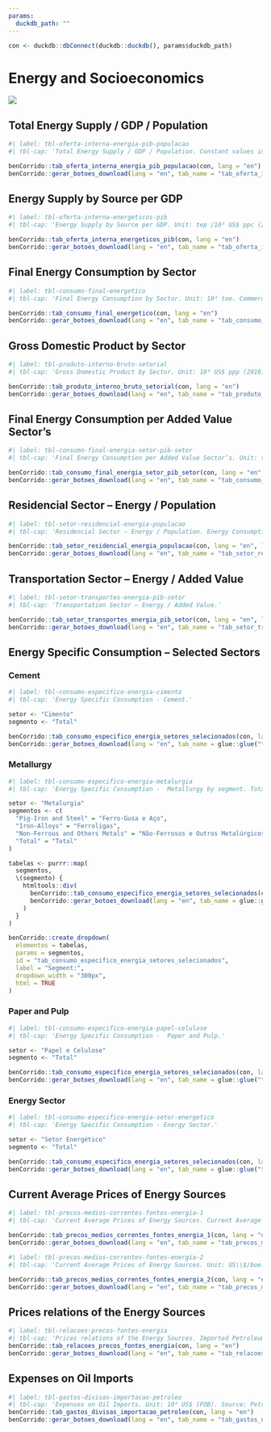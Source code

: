 ```yaml
---
params:
  duckdb_path: ""
---
```


```r
con <- duckdb::dbConnect(duckdb::duckdb(), params$duckdb_path)
```

# Energy and Socioeconomics

![](../img/capas/imagem_cap_7.png)

## Total Energy Supply / GDP / Population

```r
#| label: tbl-oferta-interna-energia-pib-populacao
#| tbl-cap: 'Total Energy Supply / GDP / Population. Constant values in reais of 2010 converted to dollars at purchasing power parity (ppp) of 2010. Population - POP: Estimate made by EPE based on ‘Population Projection of Brazil by sex and age: 2000-2060’ - August 2013 (IBGE).'

benCorrido::tab_oferta_interna_energia_pib_populacao(con, lang = "en")
benCorrido::gerar_botoes_download(lang = "en", tab_name = "tab_oferta_interna_energia_pib_populacao")
```

## Energy Supply by Source per GDP

```r
#| label: tbl-oferta-interna-energeticos-pib
#| tbl-cap: 'Energy Supply by Source per GDP. Unit: tep /10³ US$ ppc (2010).'

benCorrido::tab_oferta_interna_energeticos_pib(con, lang = "en")
benCorrido::gerar_botoes_download(lang = "en", tab_name = "tab_oferta_interna_energeticos_pib")
```

## Final Energy Consumption by Sector

```r
#| label: tbl-consumo-final-energetico
#| tbl-cap: 'Final Energy Consumption by Sector. Unit: 10³ toe. Commerce And Others: It corresponds to the public and commercial sectors. Mining: Mining and pelletizing. Excluding oil exploration, natural gas and coal mining. Non-Metals: It corresponds to the cement and ceramics industries. Metallurgy: It corresponds to the sectors iron and steel, iron-alloys and non-ferrous metals.'

benCorrido::tab_consumo_final_energetico(con, lang = "en")
benCorrido::gerar_botoes_download(lang = "en", tab_name = "tab_consumo_final_energetico")
```

## Gross Domestic Product by Sector

```r
#| label: tbl-produto-interno-bruto-setorial
#| tbl-cap: 'Gross Domestic Product by Sector. Unit: 10⁶ US$ ppp (2010). Commercial And Public: Matches commerce, communications, financial institutions, public administration, rent, other services and SIUP less power generation. Mining: Exclusive oil extraction, natural gas and coal. Chemical: Exclusive oil refining, alcohol distillation and coking production. Textiles: Exclusive clothes, shoes and cloth artifacts. Others: Sum of mechanics, electric and communication material, transportation material, wood, furniture, rubber, pharmaceutical, perfumery, soap e other. Energy Sector: Corresponds to the extraction of oil, natural gas and coal, oil refining, alcohol distillation, electricity generation and coking production. Financial dummy variable distributed proportionally among economic sector groups. 2010 Constant Dollar.'

benCorrido::tab_produto_interno_bruto_setorial(con, lang = "en")
benCorrido::gerar_botoes_download(lang = "en", tab_name = "tab_produto_interno_bruto_setorial")
```

## Final Energy Consumption per Added Value Sector’s

```r
#| label: tbl-consumo-final-energia-setor-pib-setor
#| tbl-cap: 'Final Energy Consumption per Added Value Sector’s. Unit: toe/10⁶ US$ ppp (2010). Final Energy Consumption With Residential/ Final Energy Consumption Without Residential: Based on total GDP. toe/10⁶ US$ ppp (2010):Constant US Dollar ppp of 2010.'

benCorrido::tab_consumo_final_energia_setor_pib_setor(con, lang = "en", lab1 = "Identification")
benCorrido::gerar_botoes_download(lang = "en", tab_name = "tab_consumo_final_energia_setor_pib_setor")
```

## Residencial Sector – Energy / Population

```r
#| label: tbl-setor-residencial-energia-populacao
#| tbl-cap: 'Residencial Sector – Energy / Population. Energy Consumption for Cooking: It considers LPG, gasworks gas, firewood, charcoal and natural gas.'

benCorrido::tab_setor_residencial_energia_populacao(con, lang = "en", lab1 = "Identification")
benCorrido::gerar_botoes_download(lang = "en", tab_name = "tab_setor_residencial_energia_populacao")
```

## Transportation Sector – Energy / Added Value

```r
#| label: tbl-setor-transportes-energia-pib-setor
#| tbl-cap: 'Transportation Sector – Energy / Added Value.'

benCorrido::tab_setor_transportes_energia_pib_setor(con, lang = "en", lab1 = "Identification")
benCorrido::gerar_botoes_download(lang = "en", tab_name = "tab_setor_transportes_energia_pib_setor")
```

## Energy Specific Consumption – Selected Sectors

### Cement

```r
#| label: tbl-consumo-especifico-energia-cimento
#| tbl-cap: 'Energy Specific Consumption - Cement.'

setor <- "Cimento"
segmento <- "Total"

benCorrido::tab_consumo_especifico_energia_setores_selecionados(con, lang = "en", .setor = setor, .segmento = segmento, lab1 = "Identification")
benCorrido::gerar_botoes_download(lang = "en", tab_name = glue::glue("tab_consumo_especifico_energia_setores_selecionados_{setor}_{segmento}"))
```

### Metallurgy

```r
#| label: tbl-consumo-especifico-energia-metalurgia
#| tbl-cap: 'Energy Specific Consumption -  Metallurgy by segment. Total: Sum of iron and steel, iron-alloys and non-ferrous metallurgical and other. Pig-iron and steel - Production: Production of crude steel.'

setor <- "Metalurgia"
segmentos <- c(
  "Pig-Iron and Steel" = "Ferro-Gusa e Aço",
  "Iron-Alloys" = "Ferroligas",
  "Non-Ferrous and Others Metals" = "Não-Ferrosos e Outros Metalúrgicos",
  "Total" = "Total"
)

tabelas <- purrr::map(
  segmentos,
  \(segmento) {
    htmltools::div(
      benCorrido::tab_consumo_especifico_energia_setores_selecionados(con, lang = "en", .setor = setor, .segmento = segmento, lab1 = "Identification"),
      benCorrido::gerar_botoes_download(lang = "en", tab_name = glue::glue("tab_consumo_especifico_energia_setores_selecionados_{setor}_{segmento}"))
    )
  }
)

benCorrido::create_dropdown(
  elementos = tabelas,
  params = segmentos,
  id = "tab_consumo_especifico_energia_setores_selecionados",
  label = "Segment:",
  dropdown_width = "300px",
  html = TRUE
)
```

### Paper and Pulp

```r
#| label: tbl-consumo-especifico-energia-papel-celulose
#| tbl-cap: 'Energy Specific Consumption -  Paper and Pulp.'

setor <- "Papel e Celulose"
segmento <- "Total"

benCorrido::tab_consumo_especifico_energia_setores_selecionados(con, lang = "en", .setor = setor, .segmento = segmento, lab1 = "Identification")
benCorrido::gerar_botoes_download(lang = "en", tab_name = glue::glue("tab_consumo_especifico_energia_setores_selecionados_{setor}_{segmento}"))
```

### Energy Sector

```r
#| label: tbl-consumo-especifico-energia-setor-energetico
#| tbl-cap: 'Energy Specific Consumption - Energy Sector.'

setor <- "Setor Energético"
segmento <- "Total"

benCorrido::tab_consumo_especifico_energia_setores_selecionados(con, lang = "en", .setor = setor, .segmento = segmento, lab1 = "Identification")
benCorrido::gerar_botoes_download(lang = "en", tab_name = glue::glue("tab_consumo_especifico_energia_setores_selecionados_{setor}_{segmento}"))
```

## Current Average Prices of Energy Sources

```r
#| label: tbl-precos-medios-correntes-fontes-energia-1
#| tbl-cap: 'Current Average Prices of Energy Sources. Current Average Prices of Energy Sources: National current money converted to a current US$. Price to consumer with taxes. Diesel Oil/Gasoline/Hydrated Ethanol/LPG: Quotations of Rio De Janeiro, up to 2004. Brazil average from 2005 on. Natural Gas - Industry: Up to 1994, sale price of Petrobras the industrial consumers. From 1995 on, quotations of industries of some states. Industrial Electricity/ Residential Electricity: Brazilin average prices. Steam Coal/Charcoal/Native Firewood/Firewood from Reflorestation: Quotations of Several States Industries. Fuel Oil: Average price in Rio de Janeiro.'

benCorrido::tab_precos_medios_correntes_fontes_energia_1(con, lang = "en")
benCorrido::gerar_botoes_download(lang = "en", tab_name = "tab_precos_medios_correntes_fontes_energia_1")
```

```r
#| label: tbl-precos-medios-correntes-fontes-energia-2
#| tbl-cap: 'Current Average Prices of Energy Sources. Unit: US\\$/boe. Imported Petroleum (2010 Prices): Current dollar converted to constant U.S. dollars of 2010 CPI (CPI-U) of the United States. US$/boe: In order to keep the series, is adopted boe based on higher calorific value of the source.'

benCorrido::tab_precos_medios_correntes_fontes_energia_2(con, lang = "en")
benCorrido::gerar_botoes_download(lang = "en", tab_name = "tab_precos_medios_correntes_fontes_energia_2")
```

##  Prices relations of the Energy Sources

```r
#| label: tbl-relacoes-precos-fontes-energia
#| tbl-cap: 'Prices relations of the Energy Sources. Imported Petroleum*: Oil at current prices, from @tbl-precos-medios-correntes-fontes-energia-2.'
benCorrido::tab_relacoes_precos_fontes_energia(con, lang = "en")
benCorrido::gerar_botoes_download(lang = "en", tab_name = "tab_relacoes_precos_fontes_energia")
```

## Expenses on Oil Imports

```r
#| label: tbl-gastos-divisas-importacao-petroleo
#| tbl-cap: 'Expenses on Oil Imports. Unit: 10⁶ US$ (FOB). Source: Petrobrás and SECEX (up to 2004), ANP and MDIC (2005 on).'
benCorrido::tab_gastos_divisas_importacao_petroleo(con, lang = "en")
benCorrido::gerar_botoes_download(lang = "en", tab_name = "tab_gastos_divisas_importacao_petroleo")
```
